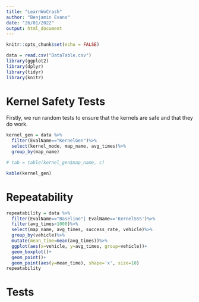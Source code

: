 ```yaml
---
title: "LearnWoCrash"
author: "Benjamin Evans"
date: "26/01/2022"
output: html_document
---
```



```r
knitr::opts_chunk$set(echo = FALSE)

data = read.csv("DataTable.csv")
library(ggplot2)
library(dplyr)
library(tidyr)
library(knitr)

```

# Kernel Safety Tests

Firstly, we run random tests to ensure that the kernels are safe and that they do work.

```r
kernel_gen = data %>%
  filter(EvalName=="KernelGen")%>%
  select(kernel_mode, map_name, avg_times)%>%
  group_by(map_name)

# tab = table(kernel_gen$map_name, c)

kable(kernel_gen)
```


# Repeatability

```r
repeatability = data %>%
  filter(EvalName=="Baseline"| EvalName=='KernelSSS')%>%
  filter(avg_times<1000)%>%
  select(map_name, avg_times, success_rate, vehicle)%>%
  group_by(vehicle)%>%
  mutate(mean_time=mean(avg_times))%>%
  ggplot(aes(x=vehicle, y=avg_times, group=vehicle))+
  geom_boxplot()+
  geom_point()+
  geom_point(aes(y=mean_time), shape='x', size=10)
repeatability
```



# Tests
